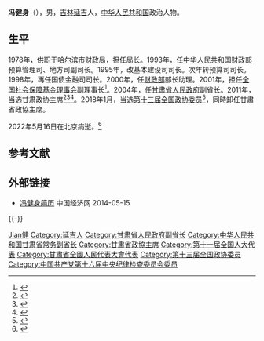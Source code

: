 '''冯健身'''（{{bd|1952年|8月|2022年|catIdx=Feng馮|5月16日}}），男，[[吉林|吉林]][[延吉|延吉]]人，[[中华人民共和国|中华人民共和国]]政治人物。

== 生平 ==
1978年，供职于[[哈尔滨市财政局|哈尔滨市财政局]]，担任局长。1993年，任[[中华人民共和国财政部|中华人民共和国财政部]]预算管理司、地方司副司长。1995年，改基本建设司司长。次年转预算司司长。1998年，再任国债金融司司长。2000年，任[[财政部|财政部]]部长助理。2001年，担任[[全国社会保障基金理事会|全国社会保障基金理事会]]副理事长<ref>{{cite web|title=冯健身当选甘肃省政协主席|url=http://leaders.people.com.cn/GB/13744198.html|accessdate=2012-03-03|date=2011-01-17|publisher=人民网|archive-url=https://web.archive.org/web/20160304084936/http://leaders.people.com.cn/GB/13744198.html|archive-date=2016-03-04|dead-url=yes}}</ref>。2004年，任[[甘肃省人民政府|甘肃省人民政府]]副省长。2011年，当选甘肃政协主席<ref>{{cite web|title=冯健身当选甘肃省政协主席|url=http://news.xinhuanet.com/politics/2011-01/16/c_12986095.htm|accessdate=2012-03-03|date=2011-01-16|publisher=新华网|archive-url=https://web.archive.org/web/20140712184041/http://news.xinhuanet.com/politics/2011-01/16/c_12986095.htm|archive-date=2014-07-12|dead-url=yes}}</ref><ref>{{cite web|title=冯健身在全国政协十一届四次会议上接受媒体采访时说 认真履职 努力推动“十二五”规划顺利实施|url=http://www.gs.gov.cn/SzzcGovJobReport.asp?ID=16678|publisher=中共甘肃省委员会|accessdate=2012-03-03}}{{Dead link}}</ref><ref>{{cite web|title=冯健身赴“联村联户为民富民”行动联系点甘谷县调研|url=http://www.gs.xinhuanet.com/zhengfupd/2012-02/23/content_24768724.htm|accessdate=2012-03-03|date=2012-02-23|publisher=甘肃日报|archive-url=https://web.archive.org/web/20150627103218/http://www.gs.xinhuanet.com/zhengfupd/2012-02/23/content_24768724.htm|archive-date=2015-06-27|dead-url=yes}}</ref>。2018年1月，当选[[中国人民政治协商会议第十三届全国委员会委员名单|第十三届全国政协委员]]<ref>{{Cite web|url=http://sports.163.com/18/0126/06/D92BRKK400051C89.html|title=中国人民政治协商会议第十三届全国委员会委员名单|accessdate=2018-01-26|last=|work=网易|archive-url=https://web.archive.org/web/20180127143232/http://sports.163.com/18/0126/06/D92BRKK400051C89.html|archive-date=2018-01-27|dead-url=yes}}</ref>，同時卸任甘肅省政協主席。

2022年5月16日在北京病逝。<ref>{{Cite web|title=冯健身同志逝世|url=https://shuzibao.gansudaily.com.cn/pc/con/202205/21/content_2569.html|access-date=2022-05-21|date=2022-05-21|work=甘肃日报}}</ref>

== 参考文献 ==
{{reflist}}

== 外部链接 ==
*[http://district.ce.cn/newarea/sddy/201301/29/t20130129_24073622.shtml 冯健身简历] {{Wayback|url=http://district.ce.cn/newarea/sddy/201301/29/t20130129_24073622.shtml |date=20190728212752 }} 中国经济网 2014-05-15
{{-}}
{{start box}}
{{s-par|prc-lcppcc}}
{{s-before|[[陈学亨|陈学亨]]}}
{{s-title|[[中国人民政治协商会议甘肃省委员会|中国人民政治协商会议甘肃省委员会]]主席|2011年1月－2018年1月}}
{{s-after|[[欧阳坚|欧阳坚]]}}
{{end box}}

{{中华人民共和国甘肃省正职领导人|nocat}}

{{Authority control}}
{{DEFAULTSORT:Feng馮}}
[[Category:馮姓|Jian健]]
[[Category:延吉人|Category:延吉人]]
[[Category:甘肃省人民政府副省长|Category:甘肃省人民政府副省长]]
[[Category:中华人民共和国甘肃省常务副省长|Category:中华人民共和国甘肃省常务副省长]]
[[Category:甘肅省政協主席|Category:甘肅省政協主席]]
[[Category:第十一届全国人大代表|Category:第十一届全国人大代表]]
[[Category:甘肅省全國人民代表大會代表|Category:甘肅省全國人民代表大會代表]]
[[Category:第十三届全国政协委员|Category:第十三届全国政协委员]]
[[Category:中国共产党第十六届中央纪律检查委员会委员|Category:中国共产党第十六届中央纪律检查委员会委员]]